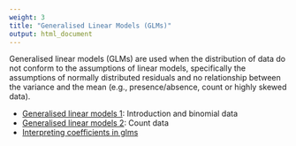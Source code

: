 ```yaml
---
weight: 3
title: "Generalised Linear Models (GLMs)"
output: html_document
---
```

Generalised linear models (GLMs) are used when the distribution of data do not conform to the assumptions of linear models, specifically the assumptions of normally distributed residuals and no relationship between the variance and the mean (e.g., presence/absence, count or highly skewed data).

* [Generalised linear models 1](glm-1): Introduction and binomial data  
* [Generalised linear models 2](glm-2): Count data
* [Interpreting coefficients in glms](interpret-glm-coeffs)
